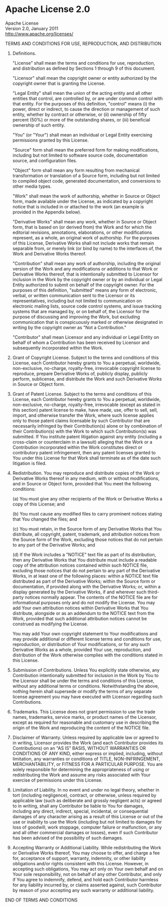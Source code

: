 # Apache License 2.0

<div style={{textAlign:"center"}}>
    Apache License<br/>
    Version 2.0, January 2011<br/>
    <a href="http://www.apache.org/licenses/">http://www.apache.org/licenses/</a>
</div>

TERMS AND CONDITIONS FOR USE, REPRODUCTION, AND DISTRIBUTION

1. Definitions.

   "License" shall mean the terms and conditions for use, reproduction,
   and distribution as defined by Sections 1 through 9 of this document.

   "Licensor" shall mean the copyright owner or entity authorized by
   the copyright owner that is granting the License.

   "Legal Entity" shall mean the union of the acting entity and all
   other entities that control, are controlled by, or are under common
   control with that entity. For the purposes of this definition,
   "control" means (i) the power, direct or indirect, to cause the
   direction or management of such entity, whether by contract or
   otherwise, or (ii) ownership of fifty percent (50%) or more of the
   outstanding shares, or (iii) beneficial ownership of such entity.

   "You" (or "Your") shall mean an individual or Legal Entity
   exercising permissions granted by this License.

   "Source" form shall mean the preferred form for making modifications,
   including but not limited to software source code, documentation
   source, and configuration files.

   "Object" form shall mean any form resulting from mechanical
   transformation or translation of a Source form, including but
   not limited to compiled object code, generated documentation,
   and conversions to other media types.

   "Work" shall mean the work of authorship, whether in Source or
   Object form, made available under the License, as indicated by a
   copyright notice that is included in or attached to the work
   (an example is provided in the Appendix below).

   "Derivative Works" shall mean any work, whether in Source or Object
   form, that is based on (or derived from) the Work and for which the
   editorial revisions, annotations, elaborations, or other modifications
   represent, as a whole, an original work of authorship. For the purposes
   of this License, Derivative Works shall not include works that remain
   separable from, or merely link (or bind by name) to the interfaces of,
   the Work and Derivative Works thereof.

   "Contribution" shall mean any work of authorship, including
   the original version of the Work and any modifications or additions
   to that Work or Derivative Works thereof, that is intentionally
   submitted to Licensor for inclusion in the Work by the copyright owner
   or by an individual or Legal Entity authorized to submit on behalf of
   the copyright owner. For the purposes of this definition, "submitted"
   means any form of electronic, verbal, or written communication sent
   to the Licensor or its representatives, including but not limited to
   communication on electronic mailing lists, source code control systems,
   and issue tracking systems that are managed by, or on behalf of, the
   Licensor for the purpose of discussing and improving the Work, but
   excluding communication that is conspicuously marked or otherwise
   designated in writing by the copyright owner as "Not a Contribution."

   "Contributor" shall mean Licensor and any individual or Legal Entity
   on behalf of whom a Contribution has been received by Licensor and
   subsequently incorporated within the Work.

2. Grant of Copyright License. Subject to the terms and conditions of
   this License, each Contributor hereby grants to You a perpetual,
   worldwide, non-exclusive, no-charge, royalty-free, irrevocable
   copyright license to reproduce, prepare Derivative Works of,
   publicly display, publicly perform, sublicense, and distribute the
   Work and such Derivative Works in Source or Object form.

3. Grant of Patent License. Subject to the terms and conditions of
   this License, each Contributor hereby grants to You a perpetual,
   worldwide, non-exclusive, no-charge, royalty-free, irrevocable
   (except as stated in this section) patent license to make, have made,
   use, offer to sell, sell, import, and otherwise transfer the Work,
   where such license applies only to those patent claims licensable
   by such Contributor that are necessarily infringed by their
   Contribution(s) alone or by combination of their Contribution(s)
   with the Work to which such Contribution(s) was submitted. If You
   institute patent litigation against any entity (including a
   cross-claim or counterclaim in a lawsuit) alleging that the Work
   or a Contribution incorporated within the Work constitutes direct
   or contributory patent infringement, then any patent licenses
   granted to You under this License for that Work shall terminate
   as of the date such litigation is filed.

4. Redistribution. You may reproduce and distribute copies of the
   Work or Derivative Works thereof in any medium, with or without
   modifications, and in Source or Object form, provided that You
   meet the following conditions:

   (a) You must give any other recipients of the Work or
         Derivative Works a copy of this License; and

   (b) You must cause any modified files to carry prominent notices
         stating that You changed the files; and

   (c) You must retain, in the Source form of any Derivative Works
         that You distribute, all copyright, patent, trademark, and
         attribution notices from the Source form of the Work,
         excluding those notices that do not pertain to any part of
         the Derivative Works; and

   (d) If the Work includes a "NOTICE" text file as part of its
         distribution, then any Derivative Works that You distribute must
         include a readable copy of the attribution notices contained
         within such NOTICE file, excluding those notices that do not
         pertain to any part of the Derivative Works, in at least one
         of the following places: within a NOTICE text file distributed
         as part of the Derivative Works; within the Source form or
         documentation, if provided along with the Derivative Works; or,
         within a display generated by the Derivative Works, if and
         wherever such third-party notices normally appear. The contents
         of the NOTICE file are for informational purposes only and
         do not modify the License. You may add Your own attribution
         notices within Derivative Works that You distribute, alongside
         or as an addendum to the NOTICE text from the Work, provided
         that such additional attribution notices cannot be construed
         as modifying the License.

   You may add Your own copyright statement to Your modifications and
   may provide additional or different license terms and conditions
   for use, reproduction, or distribution of Your modifications, or
   for any such Derivative Works as a whole, provided Your use,
   reproduction, and distribution of the Work otherwise complies with
   the conditions stated in this License.

5. Submission of Contributions. Unless You explicitly state otherwise,
   any Contribution intentionally submitted for inclusion in the Work
   by You to the Licensor shall be under the terms and conditions of
   this License, without any additional terms or conditions.
   Notwithstanding the above, nothing herein shall supersede or modify
   the terms of any separate license agreement you may have executed
   with Licensor regarding such Contributions.

6. Trademarks. This License does not grant permission to use the trade
   names, trademarks, service marks, or product names of the Licensor,
   except as required for reasonable and customary use in describing the
   origin of the Work and reproducing the content of the NOTICE file.

7. Disclaimer of Warranty. Unless required by applicable law or
   agreed to in writing, Licensor provides the Work (and each
   Contributor provides its Contributions) on an "AS IS" BASIS,
   WITHOUT WARRANTIES OR CONDITIONS OF ANY KIND, either express or
   implied, including, without limitation, any warranties or conditions
   of TITLE, NON-INFRINGEMENT, MERCHANTABILITY, or FITNESS FOR A
   PARTICULAR PURPOSE. You are solely responsible for determining the
   appropriateness of using or redistributing the Work and assume any
   risks associated with Your exercise of permissions under this License.

8. Limitation of Liability. In no event and under no legal theory,
   whether in tort (including negligence), contract, or otherwise,
   unless required by applicable law (such as deliberate and grossly
   negligent acts) or agreed to in writing, shall any Contributor be
   liable to You for damages, including any direct, indirect, special,
   incidental, or consequential damages of any character arising as a
   result of this License or out of the use or inability to use the
   Work (including but not limited to damages for loss of goodwill,
   work stoppage, computer failure or malfunction, or any and all
   other commercial damages or losses), even if such Contributor
   has been advised of the possibility of such damages.

9. Accepting Warranty or Additional Liability. While redistributing
   the Work or Derivative Works thereof, You may choose to offer,
   and charge a fee for, acceptance of support, warranty, indemnity,
   or other liability obligations and/or rights consistent with this
   License. However, in accepting such obligations, You may act only
   on Your own behalf and on Your sole responsibility, not on behalf
   of any other Contributor, and only if You agree to indemnify,
   defend, and hold each Contributor harmless for any liability
   incurred by, or claims asserted against, such Contributor by reason
   of your accepting any such warranty or additional liability.

END OF TERMS AND CONDITIONS